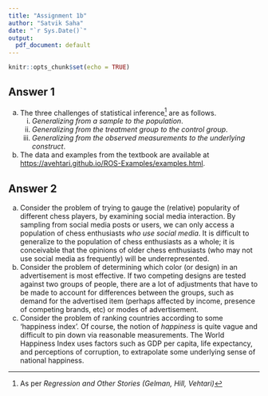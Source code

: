 ```yaml
---
title: "Assignment 1b"
author: "Satvik Saha"
date: "`r Sys.Date()`"
output:
  pdf_document: default
---
```


```r
knitr::opts_chunk$set(echo = TRUE)
```

## Answer 1

(a) The three challenges of statistical inference^[As per _Regression and Other Stories (Gelman, Hill, Vehtari)_] are as follows.
    (i) _Generalizing from a sample to the population_.
    (ii) _Generalizing from the treatment group to the control group_.
    (iii) _Generalizing from the observed measurements to the underlying construct_.
  
(b) The data and examples from the textbook are available at [https://avehtari.github.io/ROS-Examples/examples.html](https://avehtari.github.io/ROS-Examples/examples.html).


## Answer 2

(a) Consider the problem of trying to gauge the (relative) popularity of different chess players, by examining social media interaction. By sampling from social media posts or users, we can only access a population of chess enthusiasts _who use social media_. It is difficult to generalize to the population of chess enthusiasts as a whole; it is conceivable that the opinions of older chess enthusiasts (who may not use social media as frequently) will be underrepresented.
(b) Consider the problem of determining which color (or design) in an advertisement is most effective. If two competing designs are tested against two groups of people, there are a lot of adjustments that have to be made to account for differences between the groups, such as demand for the advertised item (perhaps affected by income, presence of competing brands, etc) or modes of advertisement.
(c) Consider the problem of ranking countries according to some 'happiness index'. Of course, the notion of _happiness_ is quite vague and difficult to pin down via reasonable measurements. The World Happiness Index uses factors such as GDP per capita, life expectancy, and perceptions of corruption, to extrapolate some underlying sense of national happiness.